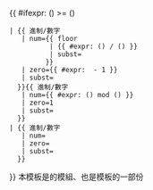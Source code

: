<includeonly><onlyinclude>{{ {{{subst|}}}#ifexpr: ({{{num}}}) >= ({{{base}}})
 | {{ {{{subst|}}}進制/數字
    | num={{ {{{subst|}}}floor
           | {{ {{{subst|}}}#expr: ({{{num}}}) / ({{{base}}}) }}
           | subst={{{subst|}}}
          }}
    | zero={{ {{{subst|}}}#expr: {{{zero|0}}} - 1 }}
    | subst={{{subst|}}}
   }}{{ {{{subst|}}}進制/數字
    | num={{ {{{subst|}}}#expr: ({{{num}}}) mod ({{{base}}}) }}
    | zero=1
    | subst={{{subst|}}}
   }}
 | {{ {{{subst|}}}進制/數字
    | num={{{num}}}
    | zero={{{zero|0}}}
    | subst={{{subst|}}}
   }}
}}</onlyinclude></includeonly><noinclude>
{{esoteric}}
本模板是{{tl|進制}}的模組、也是{{tl|進制}}模板的一部份

</noinclude>